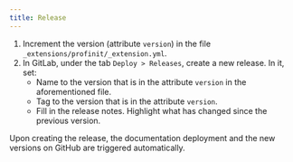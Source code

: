 ```yaml
---
title: Release
---
```


1. Increment the version (attribute `version`) in the file `_extensions/profinit/_extension.yml`.
2. In GitLab, under the tab `Deploy > Releases`, create a new release. In it, set:
    - Name to the version that is in the attribute `version` in the aforementioned file.
    - Tag to the version that is in the attribute `version`.
    - Fill in the release notes. Highlight what has changed since the previous version.

Upon creating the release, the documentation deployment and the new versions on GitHub are triggered automatically.
